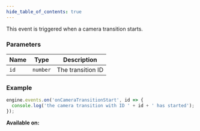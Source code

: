 ```yaml
---
hide_table_of_contents: true
---
```



This event is triggered when a camera transition starts.

### Parameters

| Name | Type     | Description       |
| ---- | -------- | ----------------- |
| `id` | `number` | The transition ID |

### Example

```js
engine.events.on('onCameraTransitionStart', id => {
  console.log('the camera transition with ID ' + id + ' has started');
});
```

**Available on:** <ClientTag />
